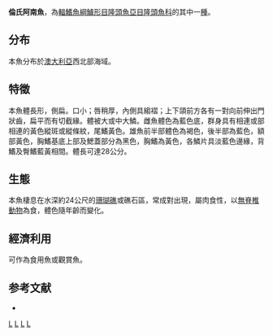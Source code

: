 {{Speciesbox 
| taxon = Anampses lennardi
| status = LC
| status_system = IUCN3.1
| authority = [[Scott|Scott]], 1959
}}
'''倫氏阿南魚'''，為[[輻鰭魚綱|輻鰭魚綱]][[鱸形目|鱸形目]][[隆頭魚亞目|隆頭魚亞目]][[隆頭魚科|隆頭魚科]]的其中一[[種|種]]。

==分布==
本魚分布於[[澳大利亞|澳大利亞]]西北部海域。

==特徵==
本魚體長形，側扁。口小；唇稍厚，內側具縐褶；上下頜前方各有一對向前伸出門狀齒，扁平而有切截緣。體被大或中大鱗。雌魚體色為藍色底，群身具有相連或部相連的黃色縱斑或縱條紋，尾鰭黃色。雄魚前半部體色為褐色，後半部為藍色，額部黃色，胸鰭基底上部及鰓蓋部分為黑色，胸鰭為黃色，各鱗片具淡藍色邊緣，背鰭及臀鰭藍黃相間。體長可達28公分。

==生態==
本魚棲息在水深約24公尺的[[珊瑚礁|珊瑚礁]]或礁石區，常成對出現，屬肉食性，以[[無脊椎動物|無脊椎動物]]為食，體色隨年齡而變化。

==經濟利用==
可作為食用魚或觀賞魚。

==参考文献==
*{{FishBase_species|genus=Anampses|species=lennardi|year=2011|month=12}}
{{Taxonbar|from=Q2706462}}

[[Category:IUCN红色名录无危物种|L]]
[[Category:觀賞魚|L]]
[[Category:阿南鱼属|L]]
[[Category:食用鱼|L]]